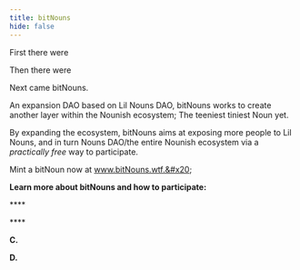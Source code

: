 ```yaml
---
title: bitNouns
hide: false
---
```


First there were <Nutshell glossaryEntry="content/glossary/NounsDAO.mdx" children="NounsDAO." />

Then there were <Nutshell glossaryEntry="content/glossary/Lil-Nouns-DAO.mdx" children="Lil Nouns." />

Next came bitNouns.

An expansion DAO based on Lil Nouns DAO, bitNouns works to create another layer within the Nounish ecosystem; The teeniest tiniest Noun yet.&#x20;

By expanding the ecosystem, bitNouns aims at exposing more people to Lil Nouns, and in turn Nouns DAO/the entire Nounish ecosystem via a *practically free* way to participate.

Mint a bitNoun now at www.bitNouns.wtf.&#x20;

**Learn more about bitNouns and how to participate:**

****<Nutshell glossaryEntry="content/glossary/bitNouns-Summary.mdx" children="Summary" />

****<Nutshell glossaryEntry="content/glossary/bitNouns-Bidding-and-Settling-Auctions.mdx" children="Bidding and Settling Auctions" />&#x20;

**C.**

**D.**
